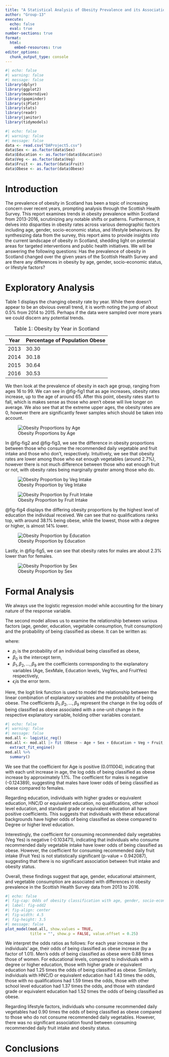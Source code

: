 ```yaml
---
title: "A Statistical Analysis of Obesity Prevalence and its Association with Socio-Economic and Lifestyle Factors."
author: "Group-13"
execute: 
  echo: false
  eval: true
number-sections: true
format:
  html:
    embed-resources: true
editor_options: 
  chunk_output_type: console
---
```


```r
#| echo: false
#| warning: false
#| message: false
library(dplyr)
library(ggplot2)
library(moderndive)
library(gapminder)
library(sjPlot)
library(stats)
library(readr)
library(janitor)
library(tidymodels)
```

```r
#| echo: false
#| warning: false
#| message: false
data <- read.csv("DAProject5.csv")
data$Sex <- as.factor(data$Sex)
data$Education <- as.factor(data$Education)
data$Veg <- as.factor(data$Veg)
data$Fruit <- as.factor(data$Fruit)
data$Obese <- as.factor(data$Obese)
```

# Introduction {#sec-intro}

The prevalence of obesity in Scotland has been a topic of increasing concern over recent years, prompting analysis through the Scottish Health Survey. This report examines trends in obesity prevalence within Scotland from 2013-2016, scrutinizing any notable shifts or patterns. Furthermore, it delves into disparities in obesity rates across various demographic factors including age, gender, socio-economic status, and lifestyle behaviours. By synthesizing data from the survey, this report aims to provide insights into the current landscape of obesity in Scotland, shedding light on potential areas for targeted interventions and public health initiatives. We will be answering the following questions: Has the prevalence of obesity in Scotland changed over the given years of the Scottish Health Survey and are there any differences in obesity by age, gender, socio-economic status, or lifestyle factors?

# Exploratory Analysis {#sec-EA}

Table 1 displays the changing obesity rate by year. While there doesn't appear to be an obvious overall trend, it is worth noting the jump of about 0.5% from 2014 to 2015. Perhaps if the data were sampled over more years we could discern any potential trends.

| Year | Percentage of Population Obese |
|------|--------------------------------|
| 2013 | 30.30                          |
| 2014 | 30.18                          |
| 2015 | 30.64                          |
| 2016 | 30.53                          |

: Table 1: Obesity by Year in Scotland

We then look at the prevalence of obesity in each age group, ranging from ages 16 to 99. We can see in @fig-fig1 that as age increases, obesity rates increase, up to the age of around 65. After this point, obesity rates start to fall, which is makes sense as those who aren't obese will live longer on average. We also see that at the extreme upper ages, the obesity rates are 0, however there are significantly fewer samples which should be taken into account.

![Obesity Proportions by Age](images/age.png){#fig-fig1 alt="Obesity Proportions by Age" fig-align="center"}

In @fig-fig2 and @fig-fig3, we see the difference in obesity proportions between those who consume the recommended daily vegetable and fruit intake and those who don't, respectively. Intuitively, we see that obesity rates are lower among those who eat enough vegetables (around 2.7%), however there is not much difference between those who eat enough fruit or not, with obesity rates being marginally greater among those who do.

![Obesity Proportion by Veg Intake](images/veg%20intake.png){#fig-fig2 alt="Obesity Proportion by Veg Intake" fig-align="center"}

![Obesity Proportion by Fruit Intake](images/fruit%20intake.png){#fig-fig3 alt="Obesity Proportion by Fruit Intake" fig-align="center"}

@fig-fig4 displays the differing obesity proportions by the highest level of education the individual received. We can see that no qualifications ranks top, with around 38.1% being obese, while the lowest, those with a degree or higher, is almost 14% lower.

![Obesity Proportion by Education](images/education.png){#fig-fig4 alt="Obesity Proportion by Education" fig-align="center"}

Lastly, in @fig-fig5, we can see that obesity rates for males are about 2.3% lower than for females.

![Obesity Proportion by Sex](images/sex.png){#fig-fig5 alt="Obesity Proportion by Sex" fig-align="center"}

# Formal Analysis {#sec-FA}

We always use the logistic regression model while accounting for the binary nature of the response variable.

The second model allows us to examine the relationship between various factors (age, gender, education, vegetable consumption, fruit consumption) and the probability of being classified as obese. It can be written as:

```{=tex}
\begin{align}
\log \left( \frac{p_i}{1 - p_i} \right) &= \beta_0 + \beta_1 \cdot \text{Age} + \beta_2 \cdot \text{SexMale} + \beta_3 \cdot \text{EducationHigher grade or equiv} + \\
& \quad \beta_4 \cdot \text{EducationHNC/D or equiv} + \beta_5 \cdot \text{EducationNo qualifications} + \\
& \quad \beta_6 \cdot \text{EducationOther school level} + \beta_7 \cdot \text{EducationStandard grade or equiv} + \\
& \quad \beta_8 \cdot \text{VegYes} + \beta_9 \cdot \text{FruitYes} + \epsilon_i,
\end{align}
```
where:

-   $p_i$ is the probability of an individual being classified as obese,
-   $\beta_0$ is the intercept term,
-   $\beta_1, \beta_2, \ldots, \beta_9$ are the coefficients corresponding to the explanatory variables (Age, SexMale, Education levels, VegYes, and FruitYes) respectively,
-   $\epsilon_i$is the error term.

Here, the logit link function is used to model the relationship between the linear combination of explanatory variables and the probability of being obese. The coefficients $\beta_1, \beta_2, \ldots, \beta_9$ represent the change in the log odds of being classified as obese associated with a one-unit change in the respective explanatory variable, holding other variables constant.

```r
#| echo: false
#| warning: false
#| message: false
mod.all <- logistic_reg()
mod.all <- mod.all |> fit (Obese ~ Age + Sex + Education + Veg + Fruit, data) |>
  extract_fit_engine()
mod.all %>%
  summary()
```

We see that the coefficient for Age is positive (0.011004), indicating that with each unit increase in age, the log odds of being classified as obese increase by approximately 1.1%. The coefficient for males is negative (-0.124389), suggesting that males have lower odds of being classified as obese compared to females.

Regarding education, individuals with higher grades or equivalent education, HNC/D or equivalent education, no qualifications, other school level education, and standard grade or equivalent education all have positive coefficients. This suggests that individuals with these educational backgrounds have higher odds of being classified as obese compared to Degree or higher level education.

Interestingly, the coefficient for consuming recommended daily vegetables (Veg Yes) is negative (-0.103471), indicating that individuals who consume recommended daily vegetable intake have lower odds of being classified as obese. However, the coefficient for consuming recommended daily fruit intake (Fruit Yes) is not statistically significant (p-value = 0.942087), suggesting that there is no significant association between fruit intake and obesity status.

Overall, these findings suggest that age, gender, educational attainment, and vegetable consumption are associated with differences in obesity prevalence in the Scottish Health Survey data from 2013 to 2016.

```r
#| echo: false
#| fig-cap: Odds of obesity classification with age, gender, socio-economic status or lifestyle factors.
#| label: fig-odd2
#| fig-align: center
#| fig-width: 4.5
#| fig-height: 3.5
#| message: false
plot_model(mod.all, show.values = TRUE,
           title = "", show.p = FALSE, value.offset = 0.25)
```

We interpret the odds ratios as follows: For each year increase in the individuals’ age, their odds of being classified as obese increase (by a factor of 1.01). Men’s odds of being classified as obese were 0.88 times those of women. For educational levels, compared to individuals with a degree or higher education, those with higher grade or equivalent education had 1.25 times the odds of being classified as obese. Similarly, individuals with HNC/D or equivalent education had 1.43 times the odds, those with no qualifications had 1.59 times the odds, those with other school level education had 1.37 times the odds, and those with standard grade or equivalent education had 1.52 times the odds of being classified as obese.

Regarding lifestyle factors, individuals who consume recommended daily vegetables had 0.90 times the odds of being classified as obese compared to those who do not consume recommended daily vegetables. However, there was no significant association found between consuming recommended daily fruit intake and obesity status.

# Conclusions {#sec-con}
